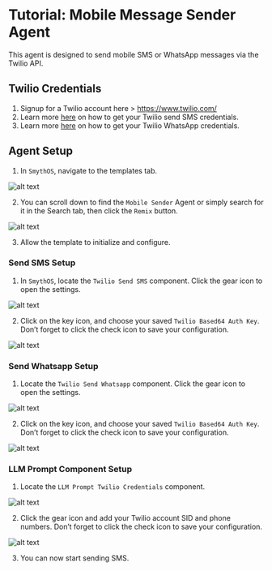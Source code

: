 # Tutorial: Mobile Message Sender Agent

This agent is designed to send mobile SMS or WhatsApp messages via the Twilio API.

<Youtube videoId="j5LDedUh0_g" title="SmythOS -  Mobile Message Sender Agent" />

## Twilio Credentials

1. Signup for a Twilio account here > https://www.twilio.com/
2. Learn more [here](https://app.smythos.com/doc/#/components/integrations/twilio?id=send-sms) on how to get your Twilio send SMS credentials.
3. Learn more [here](https://app.smythos.com/doc/#/components/integrations/twilio?id=send-whatsapp-message) on how to get your Twilio WhatsApp credentials.

## Agent Setup

1. In `SmythOS`, navigate to the templates tab.

<Image src="/docs/img/mobile_message_sender_agent/Image 1.png" alt="alt text" />

2. You can scroll down to find the `Mobile Sender` Agent or simply search for it in the Search tab, then click the `Remix` button.

<Image src="/docs/img/mobile_message_sender_agent/Image 2.png" alt="alt text" />

3. Allow the template to initialize and configure. 

### Send SMS Setup

1. In `SmythOS`, locate the `Twilio Send SMS` component. Click the gear icon to open the settings.

<Image src="/docs/img/mobile_message_sender_agent/Image 3.png" alt="alt text" />

2. Click on the key icon, and choose your saved `Twilio Based64 Auth Key`. Don’t forget to click the check icon to save your configuration.

<Image src="/docs/img/mobile_message_sender_agent/Image 4.png" alt="alt text" />

### Send Whatsapp Setup

1. Locate the `Twilio Send Whatsapp` component. Click the gear icon to open the settings.

<Image src="/docs/img/mobile_message_sender_agent/Image 5.png" alt="alt text" />

2. Click on the key icon, and choose your saved `Twilio Based64 Auth Key`. Don’t forget to click the check icon to save your configuration.

<Image src="/docs/img/mobile_message_sender_agent/Image 6.png" alt="alt text" />

### LLM Prompt Component Setup

1. Locate the `LLM Prompt Twilio Credentials` component.

<Image src="/docs/img/mobile_message_sender_agent/Image 7.png" alt="alt text" />

2. Click the gear icon and add your Twilio account SID and phone numbers. Don’t forget to click the check icon to save your configuration.

<Image src="/docs/img/mobile_message_sender_agent/Image 8.png" alt="alt text" />

3. You can now start sending SMS.


